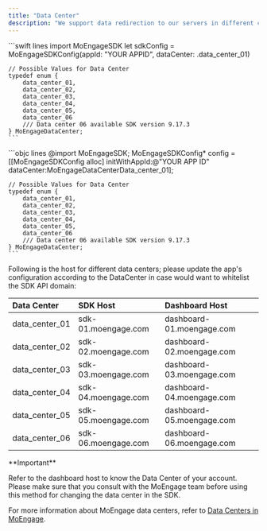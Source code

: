 ---
title: "Data Center"
description: "We support data redirection to our servers in different clusters. Use [**MoEngageSDKConfig**](https://moengage.github.io/ios-api-reference/Classes/MoEngageSDKConfig.html) initializer to set the data center according to your account's configuration."
---


<Tabs>
  <Tab title="Swift">
    ```swift lines
    import MoEngageSDK
    let sdkConfig = MoEngageSDKConfig(appId: "YOUR APPID", dataCenter: .data_center_01)

    // Possible Values for Data Center
    typedef enum {
        data_center_01,
        data_center_02,
        data_center_03,
        data_center_04,
        data_center_05,
        data_center_06
        /// Data center 06 available SDK version 9.17.3
    } MoEngageDataCenter;
    ```
  </Tab>
  <Tab title="Objective-C">
    ```objc lines
    @import MoEngageSDK;
    MoEngageSDKConfig* config = [[MoEngageSDKConfig alloc] initWithAppId:@"YOUR APP ID" dataCenter:MoEngageDataCenterData_center_01];

    // Possible Values for Data Center
    typedef enum {
        data_center_01,
        data_center_02,
        data_center_03,
        data_center_04,
        data_center_05,
        data_center_06
        /// Data center 06 available SDK version 9.17.3
    } MoEngageDataCenter;
    ```
  </Tab>
</Tabs>

Following is the host for different data centers; please update the app's configuration according to the DataCenter in case would want to whitelist the SDK API domain:

| Data Center | SDK Host | Dashboard Host |
|:--- |:--- |:--- |
| data\_center\_01 | sdk-01.moengage.com | dashboard-01.moengage.com |
| data\_center\_02 | sdk-02.moengage.com | dashboard-02.moengage.com |
| data\_center\_03 | sdk-03.moengage.com | dashboard-03.moengage.com |
| data\_center\_04 | sdk-04.moengage.com | dashboard-04.moengage.com |
| data\_center\_05 | sdk-05.moengage.com | dashboard-05.moengage.com |
| data\_center\_06 | sdk-06.moengage.com | dashboard-06.moengage.com |

<Warning>
  **Important**

  Refer to the dashboard host to know the Data Center of your account. Please make sure that you consult with the MoEngage team before using this method for changing the data center in the SDK.
</Warning>

For more information about MoEngage data centers, refer to [Data Centers in MoEngage](https://help.moengage.com/hc/en-us/articles/360057030512-Data-Centers-in-MoEngage).
